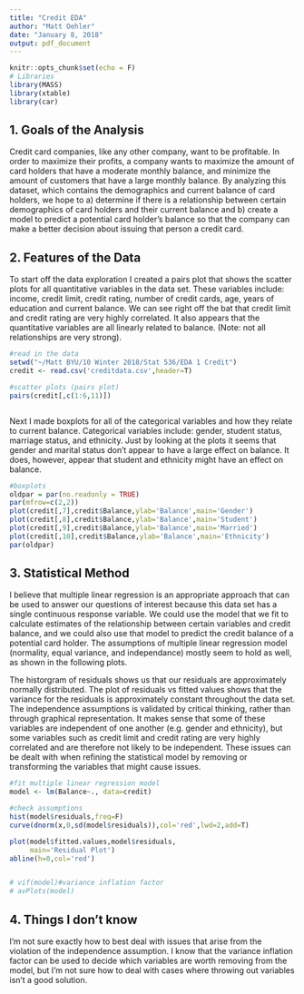 ```yaml
---
title: "Credit EDA"
author: "Matt Oehler"
date: "January 8, 2018"
output: pdf_document
---
```


```r
knitr::opts_chunk$set(echo = F)
# Libraries
library(MASS)
library(xtable)
library(car)

```

## 1. Goals of the Analysis
Credit card companies, like any other company, want to be profitable. In order to maximize their profits, a company wants to maximize the amount of card holders that have a moderate monthly balance, and minimize the amount of customers that have a large monthly balance. By analyzing this dataset, which contains the demographics and current balance of card holders, we hope to a) determine if there is a relationship between certain demographics of card holders and their current balance and b) create a model to predict a potential card holder's balance so that the company can make a better decision about issuing that person a credit card.

## 2. Features of the Data
To start off the data exploration I created a pairs plot that shows the scatter plots for all quantitative variables in the data set. These variables include: income, credit limit, credit rating, number of credit cards, age, years of education and current balance. We can see right off the bat that credit limit and credit rating are very highly correlated. It also appears that the quantitative variables are all linearly related to balance. (Note: not all relationships are very strong).
```r
#read in the data
setwd("~/Matt BYU/10 Winter 2018/Stat 536/EDA 1 Credit")
credit <- read.csv('creditdata.csv',header=T)

#scatter plots (pairs plot)
pairs(credit[,c(1:6,11)])



```

\pagebreak

Next I made boxplots for all of the categorical variables and how they relate to current balance. Categorical variables include: gender, student status, marriage status, and ethnicity. Just by looking at the plots it seems that gender and marital status don't appear to have a large effect on balance. It does, however, appear that student and ethnicity might have an effect on balance. 

```r

#boxplots
oldpar = par(no.readonly = TRUE)
par(mfrow=c(2,2))
plot(credit[,7],credit$Balance,ylab='Balance',main='Gender')
plot(credit[,8],credit$Balance,ylab='Balance',main='Student')
plot(credit[,9],credit$Balance,ylab='Balance',main='Married')
plot(credit[,10],credit$Balance,ylab='Balance',main='Ethnicity')
par(oldpar)

```

## 3. Statistical Method
I believe that multiple linear regression is an appropriate approach that can be used to answer our questions of interest because this data set has a single continuous response variable. We could use the model that we fit to calculate estimates of the relationship between certain variables and credit balance, and we could also use that model to predict the credit balance of a potential card holder. The assumptions of multiple linear regression model (normality, equal variance, and independance) mostly seem to hold as well, as shown in the following plots. 

The historgram of residuals shows us that our residuals are approximately normally distributed. The plot of residuals vs fitted values shows that the variance for the residuals is approximately constant throughout the data set. The independence assumptions is validated by critical thinking, rather than through graphical representation. It makes sense that some of these variables are independent of one another (e.g. gender and ethnicity), but some variables such as credit limit and credit rating are very highly correlated and are therefore not likely to be independent. These issues can be dealt with when refining the statistical model by removing or transforming the variables that might cause issues.

```r
#fit multiple linear regression model
model <- lm(Balance~., data=credit)

#check assumptions
hist(model$residuals,freq=F)
curve(dnorm(x,0,sd(model$residuals)),col='red',lwd=2,add=T)

plot(model$fitted.values,model$residuals,
     main='Residual Plot')
abline(h=0,col='red')


# vif(model)#variance inflation factor
# avPlots(model)


```



## 4. Things I don't know
I'm not sure exactly how to best deal with issues that arise from the violation of the independence assumption. I know that the variance inflation factor can be used to decide which variables are worth removing from the model, but I'm not sure how to deal with cases where throwing out variables isn't a good solution.








